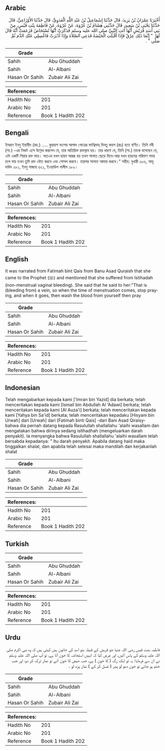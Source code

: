 ## Arabic


<div dir="rtl" lang="ar" style={{fontSize:'larger',backgroundColor:'#f8f9fa',padding:20}}>
أَخْبَرَنَا عِمْرَانُ بْنُ يَزِيدَ، قَالَ حَدَّثَنَا إِسْمَاعِيلُ بْنُ عَبْدِ اللَّهِ الْعَدَوِيُّ، قَالَ حَدَّثَنَا الأَوْزَاعِيُّ، قَالَ حَدَّثَنَا يَحْيَى بْنُ سَعِيدٍ، قَالَ حَدَّثَنِي هِشَامُ بْنُ عُرْوَةَ، عَنْ عُرْوَةَ، عَنْ فَاطِمَةَ بِنْتِ قَيْسٍ، مِنْ بَنِي أَسَدِ قُرَيْشٍ أَنَّهَا أَتَتِ النَّبِيَّ صلى الله عليه وسلم فَذَكَرَتْ أَنَّهَا تُسْتَحَاضُ فَزَعَمَتْ أَنَّهُ قَالَ لَهَا ‏ "‏ إِنَّمَا ذَلِكِ عِرْقٌ فَإِذَا أَقْبَلَتِ الْحَيْضَةُ فَدَعِي الصَّلاَةَ وَإِذَا أَدْبَرَتْ فَاغْسِلِي عَنْكِ الدَّمَ ثُمَّ صَلِّي ‏"‏ ‏.‏
</div>
<div style={{backgroundColor:'#f8f9fa',padding:20, marginBottom: 10}}><table> <thead> <tr> <th>Grade</th> <th></th> </tr> </thead> <tbody> <tr><td>Sahih</td><td>Abu Ghuddah</td></tr><tr><td>Sahih</td><td>Al-Albani</td></tr><tr><td>Hasan Or Sahih</td><td>Zubair Ali Zai</td></tr></tbody></table><table> <thead> <tr> <th>References:</th> <th></th> </tr> </thead> <tbody><tr><td>Hadith No</td><td>201</td></tr><tr><td>Arabic No</td><td>201</td></tr><tr><td>Reference</td><td>Book 1 Hadith 202</td></tr></tbody></table></div>

## Bengali


<div dir="ltr" lang="bn" style={{fontSize:'larger',backgroundColor:'#f8f9fa',padding:20}}>
ইমরান ইবনু ইয়াযীদ (রহ.) ..... কুরায়শ বংশের আসাদ গোত্রের ফাত্বিমাহ্ বিনতু কয়স (রাঃ) হতে বর্ণিত। তিনি নবী (সা.) -এর নিকট এসে উল্লেখ করলেন যে, তার অতিরিক্ত রক্তস্রাব হয়। তার ধারণা যে, তিনি (সা.) তাকে বলেছেন যে, এটা একটি শিরার রক্ত মাত্র। অতএব যখন হায়য আরম্ভ হয় তখন সালাত ছেড়ে দিবে-আর যখন হায়যের পরিমাণ সময় চলে যায় তখন তুমি রক্ত ধৌত করবে এবং গোসল করবে। তারপর সালাত আদায় করবে।” সহীহ: বুখারী ৩০৬, আবূ দাউদ ২৮১, ইবনু মাজাহ ৬২১, ইওয়াউল গালীল ১৮৯।
</div>
<div style={{backgroundColor:'#f8f9fa',padding:20, marginBottom: 10}}><table> <thead> <tr> <th>Grade</th> <th></th> </tr> </thead> <tbody> <tr><td>Sahih</td><td>Abu Ghuddah</td></tr><tr><td>Sahih</td><td>Al-Albani</td></tr><tr><td>Hasan Or Sahih</td><td>Zubair Ali Zai</td></tr></tbody></table><table> <thead> <tr> <th>References:</th> <th></th> </tr> </thead> <tbody><tr><td>Hadith No</td><td>201</td></tr><tr><td>Arabic No</td><td>201</td></tr><tr><td>Reference</td><td>Book 1 Hadith 202</td></tr></tbody></table></div>

## English


<div dir="ltr" lang="en" style={{fontSize:'larger',backgroundColor:'#f8f9fa',padding:20}}>
It was narrated from Fatimah bint Qais from Banu Asad Quraish that she came to the Prophet (ﷺ) and mentioned that she suffered from Istihadah (non-menstrual vaginal bleeding). She said that he said to her:"That is (bleeding from) a vein, so when the time of menstruation comes, stop praying, and when it goes, then wash the blood from yourself then pray
</div>
<div style={{backgroundColor:'#f8f9fa',padding:20, marginBottom: 10}}><table> <thead> <tr> <th>Grade</th> <th></th> </tr> </thead> <tbody> <tr><td>Sahih</td><td>Abu Ghuddah</td></tr><tr><td>Sahih</td><td>Al-Albani</td></tr><tr><td>Hasan Or Sahih</td><td>Zubair Ali Zai</td></tr></tbody></table><table> <thead> <tr> <th>References:</th> <th></th> </tr> </thead> <tbody><tr><td>Hadith No</td><td>201</td></tr><tr><td>Arabic No</td><td>201</td></tr><tr><td>Reference</td><td>Book 1 Hadith 202</td></tr></tbody></table></div>

## Indonesian


<div dir="ltr" lang="id" style={{fontSize:'larger',backgroundColor:'#f8f9fa',padding:20}}>
Telah mengabarkan kepada kami ['Imran bin Yazid] dia berkata; telah menceritakan kepada kami [Ismail bin Abdullah Al 'Adawi] berkata; telah menceritakan kepada kami [Al Auza'i] berkata; telah menceritakan kepada kami [Yahya bin Sa'id] berkata; telah menceritakan kepadaku [Hisyam bin Urwah] dari [Urwah] dari [Fatimah binti Qais] -dari Bani Asad Qiraisy- bahwa dia pernah datang kepada Rasulullah shallallahu 'alaihi wasallam dan mengatakan bahwa dirinya sedang istihadhah (mengeluarkan darah penyakit). Ia menyangka bahwa Rasulullah shallallahu 'alaihi wasallam telah bersabda kepadanya: " Itu darah penyakit. Apabila datang haid maka tinggalkan shalat, dan apabila telah selesai maka mandilah dan kerjakanlah shalat
</div>
<div style={{backgroundColor:'#f8f9fa',padding:20, marginBottom: 10}}><table> <thead> <tr> <th>Grade</th> <th></th> </tr> </thead> <tbody> <tr><td>Sahih</td><td>Abu Ghuddah</td></tr><tr><td>Sahih</td><td>Al-Albani</td></tr><tr><td>Hasan Or Sahih</td><td>Zubair Ali Zai</td></tr></tbody></table><table> <thead> <tr> <th>References:</th> <th></th> </tr> </thead> <tbody><tr><td>Hadith No</td><td>201</td></tr><tr><td>Arabic No</td><td>201</td></tr><tr><td>Reference</td><td>Book 1 Hadith 202</td></tr></tbody></table></div>

## Turkish


<div dir="ltr" lang="tr" style={{fontSize:'larger',backgroundColor:'#f8f9fa',padding:20}}>

</div>
<div style={{backgroundColor:'#f8f9fa',padding:20, marginBottom: 10}}><table> <thead> <tr> <th>Grade</th> <th></th> </tr> </thead> <tbody> <tr><td>Sahih</td><td>Abu Ghuddah</td></tr><tr><td>Sahih</td><td>Al-Albani</td></tr><tr><td>Hasan Or Sahih</td><td>Zubair Ali Zai</td></tr></tbody></table><table> <thead> <tr> <th>References:</th> <th></th> </tr> </thead> <tbody><tr><td>Hadith No</td><td>201</td></tr><tr><td>Arabic No</td><td>201</td></tr><tr><td>Reference</td><td>Book 1 Hadith 202</td></tr></tbody></table></div>

## Urdu


<div dir="rtl" lang="ur" style={{fontSize:'larger',backgroundColor:'#f8f9fa',padding:20}}>
فاطمہ بنت قیس رضی اللہ عنہا جو قریش کے قبیلہ بنو اسد کی خاتون ہیں کہتی ہیں کہ وہ نبی اکرم صلی اللہ علیہ وسلم کے پاس آئیں، اور عرض کیا کہ انہیں استحاضہ کا خون آتا ہے، تو آپ صلی اللہ علیہ وسلم نے ان سے فرمایا: یہ تو ایک رگ ( کا خون ) ہے، جب حیض کا خون آئے تو نماز ترک کر دو، اور جب ختم ہو جائے تو خون دھو لو پھر ( غسل کر کے ) نماز پڑھ لو ۔
</div>
<div style={{backgroundColor:'#f8f9fa',padding:20, marginBottom: 10}}><table> <thead> <tr> <th>Grade</th> <th></th> </tr> </thead> <tbody> <tr><td>Sahih</td><td>Abu Ghuddah</td></tr><tr><td>Sahih</td><td>Al-Albani</td></tr><tr><td>Hasan Or Sahih</td><td>Zubair Ali Zai</td></tr></tbody></table><table> <thead> <tr> <th>References:</th> <th></th> </tr> </thead> <tbody><tr><td>Hadith No</td><td>201</td></tr><tr><td>Arabic No</td><td>201</td></tr><tr><td>Reference</td><td>Book 1 Hadith 202</td></tr></tbody></table></div>